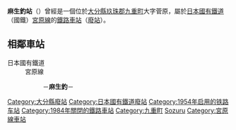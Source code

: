 {{Unreferenced|time=2021-01-13T10:38:31+00:00}}
{{noteTA
|T=zh-tw:麻生釣車站;zh-hk:麻生釣站;zh-cn:麻生钓站;
|1=zh-tw:麻生釣車站;zh-hk:麻生釣站;zh-cn:麻生钓站;
}}
{{日本車站資訊
|公司色  = #ccc
|文字色 = #000
|站名 = 麻生釣站
|日文原名 = 麻生釣
|平假名 = あそづる
|羅馬拼音 = Asozuru
|前一站 = {{link-ja|寶泉寺站|宝泉寺駅|寶泉寺}}
|前一站距離 = 7.5
|後一站距離 = 7.7
|後一站 = {{link-ja|北里站|北里駅|北里}}
|圖片 = JNR_Miyahara_Line_at_Asotsuru_sta1.jpg
|pxl = 
|圖片說明 = 車站銘板
|電報略號 = アソ
|所屬公司 = [[日本國有鐵道|日本國有鐵道]]
|所屬路線 = [[宮原線|宮原線]]
|距離 = 14.8
|起點站 = [[惠良站|惠良]]
|所在地 = [[大分縣|大分縣]][[玖珠郡|玖珠郡]][[九重町|九重町]]大字菅原
|座標 = {{coord|33|10|48.5|N|131|7|15.2|E|type:railwaystation_region:JP-44|display=inline,title}}
|啟用年月日 = 1954年（昭和29年）3月15日
|廢站年月日 = 1984年（昭和59年）12月1日
|車站構造 = [[地面車站|地面車站]]
|月台配置 = 1面1線
}}
'''麻生釣站'''（{{jpn|j=麻生釣駅|hg=あそづるえき|rm=Asozuru eki|f=y}}）曾經是一個位於[[大分縣|大分縣]][[玖珠郡|玖珠郡]][[九重町|九重町]]大字菅原，屬於[[日本國有鐵道|日本國有鐵道]]（國鐵）[[宮原線|宮原線]]的[[鐵路車站|鐵路車站]]（[[廢站|廢站]]）。
== 相鄰車站 ==
; 日本國有鐵道
: 宮原線
:: {{link-ja|寶泉寺站|宝泉寺駅|寶泉寺}}－'''麻生釣'''－{{link-ja|北里站|北里駅|北里}}

{{Japan-rail-stub}}
{{宮原線}}
{{DEFAULTSORT:Asozuru}}
[[Category:大分縣廢站|Category:大分縣廢站]]
[[Category:日本國有鐵道廢站|Category:日本國有鐵道廢站]]
[[Category:1954年启用的铁路车站|Category:1954年启用的铁路车站]]
[[Category:1984年關閉的鐵路車站|Category:1984年關閉的鐵路車站]]
[[Category:九重町|Category:九重町]]
[[Category:日本鐵路車站_A|Sozuru]]
[[Category:宮原線車站|Category:宮原線車站]]